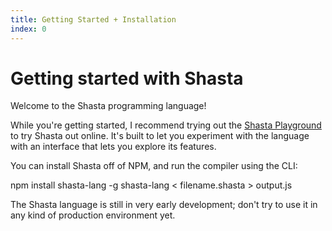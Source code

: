 ```yaml
---
title: Getting Started + Installation
index: 0
---
```



# Getting started with Shasta

Welcome to the Shasta programming language!

While you're getting started, I recommend trying out the [Shasta Playground](../playground) to try Shasta out online. It's built to let you experiment with the language with an interface that lets you explore its features.

You can install Shasta off of NPM, and run the compiler using the CLI:

<CodeBlock language="sh">

npm install shasta-lang -g
shasta-lang < filename.shasta > output.js

</CodeBlock>

<Info type="warn">
  The Shasta language is still in very early development; don't try to use it in
  any kind of production environment yet.
</Info>
